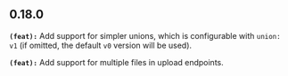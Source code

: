 ## 0.18.0
**`(feat):`** Add support for simpler unions, which is configurable with `union: v1` (if omitted, the default `v0` version will be used).

**`(feat):`** Add support for multiple files in upload endpoints.

